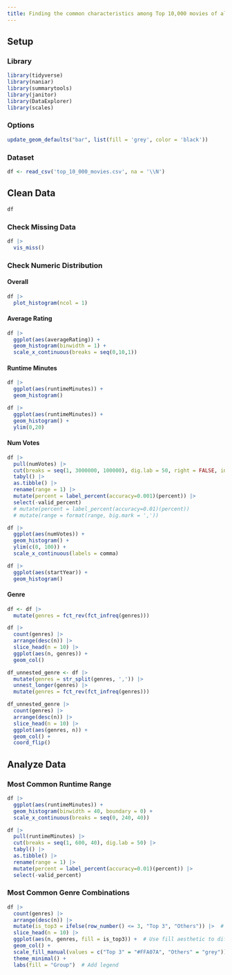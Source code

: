 ```yaml
---
title: Finding the common characteristics among Top 10,000 movies of all time
---
```


## Setup

### Library

```r
library(tidyverse)
library(naniar)
library(summarytools)
library(janitor)
library(DataExplorer)
library(scales)
```

### Options

```r
update_geom_defaults("bar", list(fill = 'grey', color = 'black'))
```


### Dataset

```r
df <- read_csv('top_10_000_movies.csv', na = '\\N')
```
## Clean Data

```r
df
```

### Check Missing Data

```r
df |> 
  vis_miss()
```
### Check Numeric Distribution

#### Overall

```r
df |> 
  plot_histogram(ncol = 1)
```
#### Average Rating

```r
df |> 
  ggplot(aes(averageRating)) +
  geom_histogram(binwidth = 1) +
  scale_x_continuous(breaks = seq(0,10,1))
```

#### Runtime Minutes

```r
df |> 
  ggplot(aes(runtimeMinutes)) +
  geom_histogram()
```

```r
df |> 
  ggplot(aes(runtimeMinutes)) +
  geom_histogram() +
  ylim(0,20)
```
#### Num Votes

```r
df |> 
  pull(numVotes) |> 
  cut(breaks = seq(1, 3000000, 100000), dig.lab = 50, right = FALSE, include.lowest = TRUE) |> 
  tabyl() |> 
  as.tibble() |> 
  rename(range = 1) |> 
  mutate(percent = label_percent(accuracy=0.001)(percent)) |> 
  select(-valid_percent)
  # mutate(percent = label_percent(accuracy=0.01)(percent))
  # mutate(range = format(range, big.mark = ','))
```
```r
df |> 
  ggplot(aes(numVotes)) +
  geom_histogram() +
  ylim(c(0, 100)) +
  scale_x_continuous(labels = comma)
```

```r
df |> 
  ggplot(aes(startYear)) +
  geom_histogram()
```
#### Genre

```r
df <- df |> 
  mutate(genres = fct_rev(fct_infreq(genres)))
```


```r
df |> 
  count(genres) |> 
  arrange(desc(n)) |>
  slice_head(n = 10) |> 
  ggplot(aes(n, genres)) +
  geom_col()
```


```r
df_unnested_genre <- df |> 
  mutate(genres = str_split(genres, ',')) |> 
  unnest_longer(genres) |> 
  mutate(genres = fct_rev(fct_infreq(genres)))
```


```r
df_unnested_genre |> 
  count(genres) |> 
  arrange(desc(n)) |> 
  slice_head(n = 10) |> 
  ggplot(aes(genres, n)) +
  geom_col() +
  coord_flip()
```
## Analyze Data

### Most Common Runtime Range

```r
df |> 
  ggplot(aes(runtimeMinutes)) +
  geom_histogram(binwidth = 40, boundary = 0) +
  scale_x_continuous(breaks = seq(0, 240, 40))
```
```r
df |> 
  pull(runtimeMinutes) |> 
  cut(breaks = seq(1, 600, 40), dig.lab = 50) |> 
  tabyl() |> 
  as.tibble() |> 
  rename(range = 1) |> 
  mutate(percent = label_percent(accuracy=0.01)(percent)) |> 
  select(-valid_percent)
```

### Most Common Genre Combinations

```r
df |> 
  count(genres) |> 
  arrange(desc(n)) |>
  mutate(is_top3 = ifelse(row_number() <= 3, "Top 3", "Others")) |>  # Flag top 5
  slice_head(n = 10) |> 
  ggplot(aes(n, genres, fill = is_top3)) +  # Use fill aesthetic to differentiate
  geom_col() +
  scale_fill_manual(values = c("Top 3" = "#FFA07A", "Others" = "grey")) +  # Highlight top 5
  theme_minimal() +
  labs(fill = "Group")  # Add legend
```

